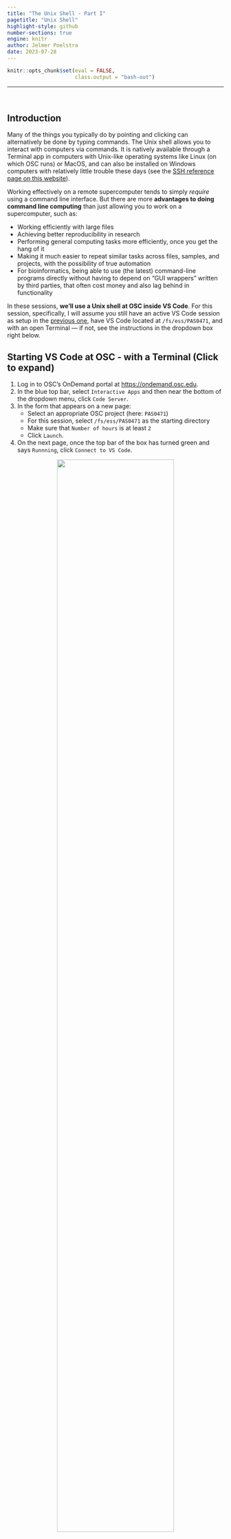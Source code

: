```yaml
---
title: "The Unix Shell - Part I"
pagetitle: "Unix Shell"
highlight-style: github
number-sections: true
engine: knitr
author: Jelmer Poelstra
date: 2023-07-28
---
```


```r
knitr::opts_chunk$set(eval = FALSE,
                      class.output = "bash-out")
```

-----

<br>

## Introduction

Many of the things you typically do by pointing and clicking can alternatively
be done by typing commands.
The Unix shell allows you to interact with computers via commands.
It is natively available through a Terminal app in computers with Unix-like
operating systems like Linux (on which OSC runs) or MacOS,
and can also be installed on Windows computers with relatively
little trouble these days
(see the [SSH reference page on this website](../info/osc_ssh.qmd)).

Working effectively on a remote supercomputer tends to simply _require_ using a
command line interface.
But there are more **advantages to doing command line computing**
than just allowing you to work on a supercomputer, such as:

  - Working efficiently with large files
  - Achieving better reproducibility in research
  - Performing general computing tasks more efficiently, once you get the hang of it
  - Making it much easier to repeat similar tasks across files, samples,
    and projects, with the possibility of true automation
  - For bioinformatics, being able to use (the latest) command-line programs directly
    without having to depend on "GUI wrappers" written by third parties,
    that often cost money and also lag behind in functionality

In these sessions, **we'll use a Unix shell at OSC inside VS Code**.
For this session, specifically,
I will assume you still have an active VS Code session as setup in the
[previous one](02_osc.qmd), have VS Code located at `/fs/ess/PAS0471`,
and with an open Terminal &mdash; if not, see the instructions in the dropdown
box right below.

[^1]: But just for reference, there are other ways of accessing a Unix shell at OSC:
for example, you can also get Shell access through the "Clusters" menu
in OSC OnDemand,
or you could connect your local Unix shell to OSC through SSH
(again, [see this reference page](../info/osc_ssh.qmd)).

:::{.callout-tip collapse="true"}
## Starting VS Code at OSC - with a Terminal (Click to expand)
1. Log in to OSC's OnDemand portal at <https://ondemand.osc.edu>.
2. In the blue top bar, select `Interactive Apps`
   and then near the bottom of the dropdown menu, click `Code Server`.
3. In the form that appears on a new page:
   - Select an appropriate OSC project (here: `PAS0471`)
   - For this session, select `/fs/ess/PAS0471` as the starting directory
   - Make sure that `Number of hours` is at least `2`
   - Click `Launch`.
4. On the next page, once the top bar of the box has turned green
   and says `Runnning`, click `Connect to VS Code`.

<figure><p align="center"><img src=img/osc-code-launch_ed.png width="80%"></p></figure>

5. Open a Terminal by clicking
   &nbsp; {{< fa bars >}} &nbsp; => `Terminal` => `New Terminal`.
   (Or use one of the keyboard shortcuts:
   <kbd>Ctrl</kbd>+<kbd>\`</kbd> (backtick) or
   <kbd>Ctrl</kbd>+<kbd>Shift</kbd>+<kbd>C</kbd>.)
6. Type `pwd` to check where you are.
   If you are not in `/fs/ess/PAS0471`,
   click `Open folder...` in the `Welcome` tab,
   or &nbsp; {{< fa bars >}} &nbsp; => &nbsp; `File` &nbsp; => &nbsp; `Open Folder`,
   then type/select `/fs/ess/PAS0471` and press Ok.

:::

::: {.callout-note}
#### Some Terminology

We're going to focus on the practice of doing command line computing here,
and not get too bogged down in terminology,
but let's highlight a few interrelated terms you're likely to run across:

  - **Command Line** &mdash; the most general term, an interface where you type commands
  - **Terminal** &mdash; the program/app/window that can run a Unix shell 
  - **Shell** &mdash; a command line interface to your computer
  - **Unix Shell** &mdash; the types of shells on Unix family (Linux + Mac) computers 
  - **Bash** &mdash; the specific Unix shell language that is most common on Unix computers
  - **Bash Shell** &mdash; a Unix shell that uses the Bash language
  
While it might not fly for a computer science class,
for day-to-day computing/bioinformatics,
you'll probably hear all these terms used somewhat interchangably.
Basically, we're talking about the process of interacting with your computer by
giving it commands as opposed to the point-and-click way you're likely more familiar with.

:::

<br>

## First steps

### The prompt

Inside your terminal, the "prompt" indicates that the shell is ready for a command.
What is shown exactly varies a bit across shells and can also be customized,
but our prompts at OSC should show the following:

``` .bash-in-nocolor
[<username>@<node-name> <working-dir>]$
```

For example:

``` .bash-in-nocolor
[jelmer@p0080 PAS0471]$ 
```

We type our commands after the dollar sign,
and then press <kbd>Enter</kbd> to execute the command.
When the command has finished executing,
we'll get our prompt back and can type a new command.

::: {.callout-tip}
#### How shell code is presented on this website
The pale gray boxes like the ones shown above will be used to represent your
command prompt, or rather, to show the command line expressions that you
will type.

In upcoming boxes, the prompt itself (`[...]$`) will not be shown,
but only the command line expressions that you type.
This is to save space and also because if we omit the prompt,
you will be able to directly copy and paste commands from the website to your shell. 

Also, in a notation like `<username>`,
the `< >` are there to indicate this is not an actual, functional example,
but a descriptive generalization, and should not be part of the final code.
In this case, then, it should be replaced merely by a username (e.g. `jelmer`),
and _not_ by `<jelmer>`, as you can see in the example with the prompt above.
:::

<br>

### A few simple commands: `date`, `whoami`, `pwd`

The Unix shell comes with hundreds of commands.
Let's start with a few simple ones.

The `date` command prints the current date and time:

```bash
date
```

::: {.callout-tip}
#### Copying code from the website, and code output
When you hover your mouse above the top box with the command
(sometime you have to click in it first),
you should see a copy icon appear on the far right,
which will copy the command to your clipboard:
for longer expressions, this can be handy so you can paste this right into your shell
and don't have to type.
Generally speaking, though, learning works better when you type the commands yourself!

Also, the darker gray box below, with italic text,
is intended to show the _output_ of commands as they are printed to the screen
in the shell.
:::

The `whoami` (who-am-i) command prints your username:

```bash
whoami
```

``` .bash-out
jelmer
```

The `pwd` (Print Working Directory) commands prints the path to the directory
you are currently located in:

```bash
pwd
```

``` .bash-out
/fs/ess/PAS0471
```

All 3 commands that we just used provided us with some output.
_That output was **printed to screen**,
which is the default behavior for nearly every Unix command_.

:::{.callout-note}
#### Working directories, and paths part I

On Unix systems,
all the files on a computer exist within **a single hierarchical system of directories**
(folders).
When working in the Unix shell, you are always "in" one of these directories.
The directory you're "in" at any given time is referred to as your **working directory**.

In a **path** (specification of a file or directory location)
such as that output by `pwd`, directories are separated by forward slashes `/`.

A **leading forward slash** in a path indicates the root directory of the computer,
and as such, the path provided by `pwd` is an _absolute path_ (or: _full path_),
and not a _relative path_ &mdash; more on that later.

While not shown in the `cd` output,
if you _happen to see_ a **trailing forward slash** in a path
(eg. `/fs/ess/PAS0471/`),
you can be sure that the path points to a directory and not a file.
:::

<br><br>

## `cd` and command actions, defaults, and arguments

In the above three command line expressions:

- We merely typed the _name of a command and nothing else_
- The main function of the command was to _provide some information_,
  which was the output printed to screen

But many commands perform an **action** other than printing output.
For example, the very commonly used command **`cd` (Change Directory)**
will, you guessed it,
change your working directory.
And as it happens, it normally has no output at all.

We start by simply typing `cd`:

``` .bash-in-nocolor
[jelmer@p0080 PAS0471]$ cd
[jelmer@p0080 ~]$
```

Did anything happen?
You might expect a command like `cd` to _report_ what it did, but it does not.
As a general rule for Unix commands that perform actions,
and one that also applies to `cd`:
**if the command does not print any output, this means it was successful.**

So where did we change our working directory to, given that we did not tell
`cd` where to move?
Our _prompt_ (as shown in the code box below) actually did give us a clue:
`PAS0471` was changed to `~` But what does `~` mean?

:::{.exercise}
#### Your Turn: Check what directory we moved to {-}
<details><summary>Solution (click here)</summary>
```bash
pwd
```
```.bash-out
/users/PAS0471/jelmer
```
It appears that we moved to our Home directory!
(Remember, we were in the Project directory `/fs/ess/PAS0471`.)

And as it turns out,
`~` is a shell shortcut to indicate your Home directory &mdash;
more on that later.

</details>
:::

From this, we can infer that the **default behavior** of `cd`,
i.e. when it is not given any additional information,
is to move to a user's home directory.
This is actually a nice trick to remember!

Now, let's move to another directory, one that contains some files we can explore
to learn our next few commands.
We can do so by specifying the _path_ to that directory after the `cd` command
(make sure to leave a space after `cd`!):

```bash
cd /fs/ess/PAS0471/demo/202307_rnaseq/
```

```bash
pwd
```
```.bash-out
/fs/ess/PAS0471/demo/202307_rnaseq
```

In more abstract terms, what we did above was to provide `cd` with an **argument**
(namely, the path to the dir to move to).
Arguments generally tell commands what file or directory to operate on,
and come at the end of a command line expression.
There should always be a space between the command and its argument(s)!

::: {.callout-note collapse="true"}
#### Tab completion!! (Click to expand)

- After typing `/fs/e`, press the <kbd>Tab</kbd> key!

    ```.bash-out-solo
    /fs/ess/
    ```

- After typing `/fs/ess/P`, press the <kbd>Tab</kbd> key.
  Nothing will happen, so now press it quickly twice in succession.
  
  ```.bash-out-solo
  Display all 709 possibilities? (y or n)
  ```

  Type `n`. Why does this happen?

- After typing `/fs/ess/PAS04`, press the <kbd>Tab</kbd> key twice quickly in
  succession ("Tab-tab").

  ```.bash-out-solo
  PAS0400/ PAS0409/ PAS0418/ PAS0439/ PAS0453/ PAS0456/ PAS0457/ PAS0460/ PAS0471/ PAS0472/ PAS0498/ 
  ```

- After typing `/fs/ess/PAS0471/demo/2`, press the <kbd>Tab</kbd> key!

  ```.bash-out-solo
  /fs/ess/PAS0471/demo/202307_rnaseq/
  ```

The tab completion feature will check for files/dirs present in the location
you're at,
and based on the characters you've typed so for,
complete the path as far as it can.

Sometimes it can't move forward at all because there are multiple files or dirs
that have the same next character.
Pressing "Tab-tab" will then show your options,
though in unusual circumstances like one above, there are so many that it asks
for confirmation.
In such cases, it's usually better to just keep typing assuming that you know
where you want to go.

In general, though, Tab completion is an _incredibly_ useful feature that you should
try to get accustomed to using right away!
:::

As we've seen, then, `cd` gives no output when it succesfully changed the
working directory ("silence is golden"!).
But let's also see what happens when it does not succeed &mdash;
it gives the following error:

```bash
cd /fs/Ess/PAS0471
```
``` .bash-out
bash: cd: /fs/Ess/PAS0471: No such file or directory
```

:::{.exercise}
#### Your Turn: What was the problem with the path we specified? {-}
<details><summary>Solutions (click here)</summary>
We used a capital E in `/Ess/` &mdash; this should have been `/ess/`.

In other words, paths (dir and file specifications) are **case-sensitive**
on Unix systems!
</details>
:::

**In summary**, in this section we've learned that:

- The **`cd` command** can be used to change your working directory
- Unix commands like `cd` that perform **actions**
  will by default only print output to screen when something goes wrong (i.e., errors)
- Commands can have _default behaviours_ when they are not given specific directions
- We can give commands like `cd` **arguments** to tell them what to do / operate on.

Next, we'll learn about _options_ to commands in the context of the `ls` command.

<br>

## `ls` and command _options_

### The default behavior of `ls`

The `ls` command, short for "list",
is a quite flexible command to list files and directories:

```bash
ls
```
``` .bash-out
data  metadata  README.md
```

(You should still be in `/fs/ess/PAS0471/demo/202307_rnaseq`.
If not, `cd` there first.)

:::{.callout-tip}
#### `ls` output colors
Unfortunately, the `ls` output shown above does not show the different colors
you should see in your shell &mdash; here are some of the most common ones:

- Entries in <span style="color: #0328fc">blue</span> are directories
  (like `data` and `metadata` above)
- Entries in black are regular files (like `README.md` above)
- Entries in <span style="color: #d92118">red</span> are compressed files
  (we'll see an example soon).
:::

The default behavior of `ls` includes that it will:

- List files and dirs inside our current working directory,
  and do so _non-recursively_: it won't list files inside those directories, and so on.
- Show as many files and dirs as it can on one line, each separated by a few spaces
- Sort files and dirs alphabetically (and not separately so)
- Not show any other details about the files, such as their size, owner, and so on.

All of this, and more, can be changed by providing `ls` with **options** and/or
**arguments**.

### First, more on arguments

Let's start with an _argument_, since we're familiar with those in the context of `cd`.
Any argument to `ls` should be **a path to operate on**.
For example, if we wanted to see what's inside that mysterious `data` dir,
we could type:

```bash
ls data
```
```.bash-out
fastq
```

Well, that's not much information, just another dir &mdash;
so let's look inside that:

```bash
ls data/fastq  # These will be shown in red in your output, since they are compressed
```
```.bash-out
ASPC1_A178V_R1.fastq.gz  ASPC1_G31V_R2.fastq.gz      Miapaca2_G31V_R1.fastq.gz
ASPC1_A178V_R2.fastq.gz  Miapaca2_A178V_R1.fastq.gz  Miapaca2_G31V_R2.fastq.gz
ASPC1_G31V_R1.fastq.gz   Miapaca2_A178V_R2.fastq.gz
```

Ah, there are some gzipped FASTQ files!
These contain our sequence data, and we'll go and explore them in a bit.

We can also provide `ls` with **multiple arguments** &mdash;
and it will nicely tell us which files are in each of the dirs we specified:

```bash
ls data metadata
```

```.bash-out
data:
fastq

metadata:
meta.tsv
```

Many Unix commands will accept multiple arguments (files or dirs to operate on),
which can be very useful.

### Options

Finally, we'll turn to options.
Whereas, in general, _arguments_ tell a command what to operate on,
_options_ (also called "flags") will modify its behavior.

For example, we can call `ls` with the **option `-l`**
(a dash followed by a lowercase L):

```bash
ls -l 
```

```.bash-out
total 17
drwxr-xr-x 3 jelmer PAS0471 4096 Jul 27 11:53 data
drwxr-xr-x 2 jelmer PAS0471 4096 Jul 27 11:54 metadata
-rw-r--r-- 1 jelmer PAS0471  963 Jul 27 16:48 README.md
```

Notice that it lists the same three items as our first `ls` call above,
but now, they're printed in a different format:
one item per line, with lots of additional information included.
For example, the date and time is that **when the file was last modified**,
and the numbers just to the left of that (e.g., `4096`) show
the **file sizes** in bytes[^2].

[^2]: Though these sizes are only directly useful for files, not dirs!
      You can also ignore the `total 17` line at the top.

Let's add another option, `-h` &mdash; before reading on,
can you pick out what it did to modify the output?

```bash
ls -l -h
```

```.bash-out
total 17K
drwxr-xr-x 3 jelmer PAS0471 4.0K Jul 27 11:53 data
drwxr-xr-x 2 jelmer PAS0471 4.0K Jul 27 11:54 metadata
-rw-r--r-- 1 jelmer PAS0471  964 Jul 27 17:48 README.md
```

Note the difference in the format of the column reporting the sizes of the items listed
&mdash; we now have "human-readable filesizes", 
where sizes on the scale of kilobytes will be shown in `K`s,
of megabytes in `M`s,
and of gigabytes in `G`s.

Many options have a "**long option**" counterpart, i.e. a more verbose way of
specifying the option.
For example, `-h` can also be specified as `--human-readable`:

```bash
ls -l --human-readable      # Output not shown, same as above
```

(And then there are also options that are only available in long format &mdash;
even with case-sensitivity, one runs out of single-letter abbreviations at some point!)

Despite that **short options** like the `-l` and `-s` we've seen (single-dash, single-letter)
are very terse and may at times seem impossible to remember,
they are still often preferred with common Unix commands,
because they are shorter to type &mdash;
and keep in mind that you might use, say, `ls -lh` dozens if not hundreds of time
a day if you work in the Unix shell a lot.

A very useful feature of "short options" is that they can be pasted together as
follows:

```bash
ls -lh   # Output not shown, same as above
```

::: {.callout-note}
#### More on the long-format output of `ls`
The figure below shows what information is shown in each of the columns
(but note that it shows a different listing of files,
and uses the new-to-us **`-a` option, short for "all"**,
to also show "hidden files"):

<p align="center"><img src=img/long-ls.png width="80%"></p>
:::

<br>

### Combining options and arguments

Finally, we can **combine options and arguments**,
and let's do so take a closer look at our dir with FASTQ files &mdash;
now the `-h` option is especially useful because it makes it easy to see that the files
vary between 4.1 MB and 5.3 MB in size:

```bash
ls -lh data/fastq
```

``` .bash-out
total 38M
-rw-r--r-- 1 jelmer PAS0471 4.1M Jul 27 11:53 ASPC1_A178V_R1.fastq.gz
-rw-r--r-- 1 jelmer PAS0471 4.2M Jul 27 11:53 ASPC1_A178V_R2.fastq.gz
-rw-r--r-- 1 jelmer PAS0471 4.1M Jul 27 11:53 ASPC1_G31V_R1.fastq.gz
-rw-r--r-- 1 jelmer PAS0471 4.3M Jul 27 11:53 ASPC1_G31V_R2.fastq.gz
-rw-r--r-- 1 jelmer PAS0471 5.1M Jul 27 11:53 Miapaca2_A178V_R1.fastq.gz
-rw-r--r-- 1 jelmer PAS0471 5.3M Jul 27 11:53 Miapaca2_A178V_R2.fastq.gz
-rw-r--r-- 1 jelmer PAS0471 5.1M Jul 27 11:53 Miapaca2_G31V_R1.fastq.gz
-rw-r--r-- 1 jelmer PAS0471 5.3M Jul 27 11:53 Miapaca2_G31V_R2.fastq.gz
```

(Beginners are often inclined to move to a directory when they just want to
`ls` its contents, but its often more convenient to stay put and use an
argument to `ls` instead, like we did above.)

<br>

### Recap of `ls`, arguments, and options

In summary, in this section we have learned that:

- The `ls` command lists files (by default without additional info and non-recursively)

- Using _arguments_, we tell `ls` (and other commands) what to operate on.
  Arguments come at the end of the command line epxression, and are not preceded by
  a dash or any other "pointer".
  They are typically names of files or dirs, but can be other things too.

- Using _options_, we can make `ls` (and other commands) show us the results in
  different ways. They are preceded by at least one dash (`-`, like `-l`).

::: {.callout-note}
#### Other types of options

The options we've seen so far act as "on/off switches",
and this is very common among Unix commands.

**But some options are not on/off switches and accept values**
(confusingly, these values can also be called "arguments" to options).
For example, the `--color` option to `ls` determines how it colorizes its output:
there is `ls --color=never` &mdash; versus, among other possibilities,
`ls --color=always`.

We'll see _a lot_ of options that take values when running bioinformatics
programs,
**such as to set specific analysis parameters** &mdash;
for example:
`trim_galore --quality 30 --length 50` would set a minimum Phred quality score
threshold of 30 and a minimum read length threshold of 50 bases for the program
TrimGalore, which we will later use to quality-trim and adapter-trim FASTQ files.
(This `--<option> <value>` syntax, i.e. without an `=` is more common than
the `--<option>=<value>` syntax shown for `ls` above.)

In contrast to when you are using common Unix commands, I would recommend to mostly
_use **long options** whenever available when running bioinformatics programs like TrimGalore._
That way, it’s easier for you to remember what you did with that option,
and more likely to be immediately understood by anyone else reading the code
(cf. `trim_galore -q 30 -l 50` and `trim_galore --quality 30 --length 50`).
:::

::: {.callout-note collapse="true"}
#### The `tree` command and recursive `ls` (Click to expand)

The `tree` command lists files _recursively_ (i.e., it will also show us what's
contained in the directories in our working directory),
and does so in a tree-like fashion &mdash;
this can be great to quickly get an intuitive overview of files in a dir:

```bash
tree -C     # The -C option will colorize the output
```
<p align="left"><img src=img/tree_output.png width="50%"></p>

As an aside: if we want to make `ls` list files recursively,
we can use the `-R` option:

```bash
ls -R
```
```.bash-out
.:
data  metadata  README.md

./data:
fastq

./data/fastq:
ASPC1_A178V_R1.fastq.gz  ASPC1_G31V_R2.fastq.gz      Miapaca2_G31V_R1.fastq.gz
ASPC1_A178V_R2.fastq.gz  Miapaca2_A178V_R1.fastq.gz  Miapaca2_G31V_R2.fastq.gz
ASPC1_G31V_R1.fastq.gz   Miapaca2_A178V_R2.fastq.gz

./metadata:
meta.tsv
```

:::

<br>

## Paths

As we've mentioned,
"paths" are specifications of a location on a computer,
either of a file or a directory.

We've talked about the commands `cd` and `ls` that operate on paths,
and without going into much detail about it so far, 
we've already seen two distinct ways of specifying paths:

- **Absolute (full) paths** always start from the root directory of the computer,
  which is represented by a _**leading `/`**_, such as in `/fs/scratch/PAS0471/`.
  
  _(Absolute paths are like GPS coordinates to specify a geographic location on earth:_
  _they will provide location information regardless of where we are ourselves.)_

- **Relative paths** start from your current location (working directory).
  When we typed `ls data` earlier,
  we indicated that we wanted to show the contents of the
  `data` directory located inside our current working directory &mdash;
  that probably seemed intuitive.
  But be aware that the shell would look absolutely nowhere else for that dir
  than in our current working directory.

  (_Relative paths are more like directions to a location that say things like_
  _"turn left" &mdash; these instructions depend on our current location._)

Absolute paths may seem preferable because they will work regardless of where
you are located, **but**:

- They can be a lot more typing than we need (or want) to do.
- While context-specific, a much more important disadvantage of absolute paths
  is that they can only be expected to work on one specific computer,
  and are guaranteed not to work after you move files around.

:::{.exercise}
#### How might relative dirs work on other computers or after moving files? {-}
<details><summary>Solution (click here)</summary>

Say that Lucie has a directory for a research project, `/fs/ess/PAS0471/lucie/rnaseq1`,
with lots of dirs and files contained in it.
In all her code, she specify paths relative to that top-level project directory.

Then, she share that entire directory with someone else, copying it off OSC.
If her collaborator goes wherever _they_ now have that directory stored,
e.g. `/home/philip/lucie_collab/rnaseq1`, and then start using Lucie's code
with relative paths, **they would still work**.

Similarly, if Lucie moves her dir to `/fs/scratch/PAS0805/lucie/rnaseq1`,
all her code with relative paths **would still work as well**.

This is something we'll come back to later when talking about reproducibity.
</details>
:::

<br>

### Moving "up" when using relative paths

There are a couple of "shortcuts" available for relative paths.
First of all,
`.` (a single period) is another way of representing the current working directory.
Therefore, for instance,
`ls ./data` is functionally the same as `ls data`,
and just a more explicit way of saying that the `data` dir is located in your
current working dir (this syntax is occasionally helpful).

More usefully for our purposes here, **`..` (two periods) means one level up**
in the directory hierarchy, with "up" meaning towards the root directory
(I guess the directory tree is best visualized upside down!):

```bash
ls ..               # One level up, listing /fs/ess/PAS0471/demo
```
```.bash-out
202307_rnaseq
```

This pattern can be continued all the way to the root of the computer,
so `../..` would list files two levels up:

```bash
ls ../..            # Two levels up, listing /fs/ess/PAS0471
```
```.bash-out
aarevalo       conroy      frederico       Nisha     osu8947              ross
acl            containers  hsiangyin       osu10028  osu9207              Saranga
Almond_Genome  danraywill  jelmer          osu10436  osu9207_Lubell_bkup  Shonna
amine1         data        jelmer_osu5685  osu5685   osu9390              SLocke
ap_soumya      demo        jlhartman       osu6702   osu9453              sochina
audreyduff     dhanashree  linda           osu8107   osu9657
bahodge11      edwin       Maggie          osu8468   pipeline
calconey       ferdinand   mcic-scripts    osu8548   poonam
camila         Fiama       Menuka          osu8618   raees
Cecilia        Flye        nghi            osu8900   rawalranjana44
```

Along these lines, there are two other shortcuts worth mentioning:

- **`~`** represents your Home directory,
  so `cd ~` would move there and `ls ~` would list the files there

- **`-`** is a `cd`-specific shortcut that it is like the "back" button in your
  browser: it will go to your previous location.
  (But it only has a memory of 1, so subsequent `cd -`s would simply move you
  back and forth between two directories.)
  
::: {.callout-note}
#### These shortcuts work with all commands
Except for **`-`**,
all of the above shortcuts are *general shell shortcuts* that work with **any**
command that takes a path.
:::

<br>

## Recap

We've learned about structure of command line expressions in the Unix shell,
which include: the _command_ itself, _options_, _arguments_, and _output_
(including, in some cases, error messages).

A few key general points to remember are that:

- Commands that take **actions** like changing directory
  (and the same will be true for commands that copy and move files, for example)
  will by default **not print any output to the screen**,
  only errors _if_ those occur.[^3]

[^3]: We'll see later on how we can make commands more "verbose" than they are
      by default, which can certainly be useful.

- Commands whose main function is to provide information
  (think `ls`, `date`, `pwd`) will **print their output to the screen**.
  We'll learn later how we can "redirect" output to a file or to another command!

- Using **options** (`ls -l`), we can modify the behavior of a command,
  and using **arguments** (`ls data`), we can modify what it operates on in
  the first place. 

::: {.callout-warning}
#### Always start with a command
One additional, important thing to realize about the structure of command
line expressions is this:

Everything you type on the command line
should start with the name of a command, or equivalently, a program or script
(these are all just "programs").

Therefore, for example, just typing the name of a file,
even if it exists in your current working directory,
will return an error.
(I.e., it won't do anything with that file, such as printing its contents,
like you had perhaps expected.)
This is because the first word of a command line expressio should be a command,
and the name of a file is (usually!) not a command:

```bash
README.md
```
``` .bash-out
README.md: command not found
```
:::

::: {.callout-note}
#### Many bioinformatics programs are basically specialized commands
In many ways, as mentioned in the box above,
you can think of using a command-line bioinformatics program as using just another command.

Therefore, our general skills with Unix commands will very much extend to using
command-line bioinformatics tools!
:::

We've learned to work with the following truly ubiquitous Unix commands:

 - `pwd` &mdash; print your current working directory
 - `cd` &mdash; change your working directory
 - `ls` &mdash; list files and dirs

And we have seen a few other simpler utility commands as well
(`date`, `whoami`, and `tree` in a dropdown box).

We'll continue with the basics of the Unix shell in part II (TBA).



<br>

## At-home reading: getting help

We saw several different _options_ for the `ls` command,
and that may have left you wondering how you are supposed to know about them.

### The `--help` option

Many (but not all!) commands have a `--help` option which will primarily describe
the command's function and "syntax" including many of the available options.

For a very brief example, try:

```bash
whoami --help
```

For a much longer example, try:

```bash
ls --help
```

### The `man` command

The `man` command provides manual pages for Unix commands,
which is more complete than the `--help` help,
but sometimes overwhelming as well as terse and not always easy to fully understand 
&mdash; Google is your friend as well!

For a short example, try:

```bash
man pwd
```

::: {.callout-warning}
#### The man page opens in a "pager" -- try to scroll around and type <kbd>q</kbd> to quit!
:::

For a much longer example, try:

```bash
man ls
```

<br> <br>